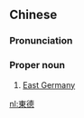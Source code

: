 {{also|东德}}
==Chinese==
{{zh-forms|s=东德}}

===Pronunciation===
{{zh-pron
|m=Dōngdé
|c=dung1 dak1
|mn=Tang-tek
|cat=pn
}}

===Proper noun===
{{zh-proper noun}}

# [[East Germany]]

{{zh-cat|Countries}}

[[nl:東德]]
